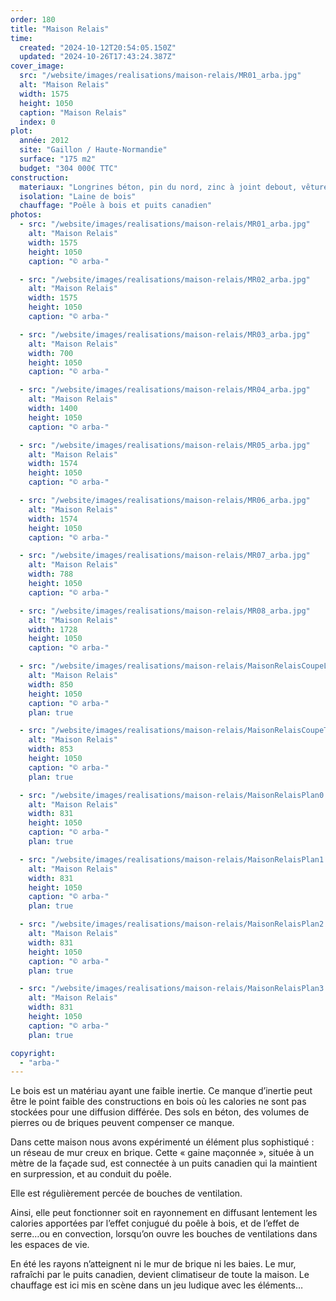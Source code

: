```yaml
---
order: 180
title: "Maison Relais"
time:
  created: "2024-10-12T20:54:05.150Z"
  updated: "2024-10-26T17:43:24.387Z"
cover_image:
  src: "/website/images/realisations/maison-relais/MR01_arba.jpg"
  alt: "Maison Relais"
  width: 1575
  height: 1050
  caption: "Maison Relais"
  index: 0
plot:
  année: 2012
  site: "Gaillon / Haute-Normandie"
  surface: "175 m2"
  budget: "304 000€ TTC"
construction:
  materiaux: "Longrines béton, pin du nord, zinc à joint debout, vêture et menuiserie mélèze"
  isolation: "Laine de bois"
  chauffage: "Poêle à bois et puits canadien"
photos:
  - src: "/website/images/realisations/maison-relais/MR01_arba.jpg"
    alt: "Maison Relais"
    width: 1575
    height: 1050
    caption: "© arba-"

  - src: "/website/images/realisations/maison-relais/MR02_arba.jpg"
    alt: "Maison Relais"
    width: 1575
    height: 1050
    caption: "© arba-"

  - src: "/website/images/realisations/maison-relais/MR03_arba.jpg"
    alt: "Maison Relais"
    width: 700
    height: 1050
    caption: "© arba-"

  - src: "/website/images/realisations/maison-relais/MR04_arba.jpg"
    alt: "Maison Relais"
    width: 1400
    height: 1050
    caption: "© arba-"

  - src: "/website/images/realisations/maison-relais/MR05_arba.jpg"
    alt: "Maison Relais"
    width: 1574
    height: 1050
    caption: "© arba-"

  - src: "/website/images/realisations/maison-relais/MR06_arba.jpg"
    alt: "Maison Relais"
    width: 1574
    height: 1050
    caption: "© arba-"

  - src: "/website/images/realisations/maison-relais/MR07_arba.jpg"
    alt: "Maison Relais"
    width: 788
    height: 1050
    caption: "© arba-"

  - src: "/website/images/realisations/maison-relais/MR08_arba.jpg"
    alt: "Maison Relais"
    width: 1728
    height: 1050
    caption: "© arba-"

  - src: "/website/images/realisations/maison-relais/MaisonRelaisCoupeLongitudinale.png"
    alt: "Maison Relais"
    width: 850
    height: 1050
    caption: "© arba-"
    plan: true

  - src: "/website/images/realisations/maison-relais/MaisonRelaisCoupeTransversale.png"
    alt: "Maison Relais"
    width: 853
    height: 1050
    caption: "© arba-"
    plan: true

  - src: "/website/images/realisations/maison-relais/MaisonRelaisPlan0.png"
    alt: "Maison Relais"
    width: 831
    height: 1050
    caption: "© arba-"
    plan: true

  - src: "/website/images/realisations/maison-relais/MaisonRelaisPlan1.png"
    alt: "Maison Relais"
    width: 831
    height: 1050
    caption: "© arba-"
    plan: true

  - src: "/website/images/realisations/maison-relais/MaisonRelaisPlan2.png"
    alt: "Maison Relais"
    width: 831
    height: 1050
    caption: "© arba-"
    plan: true

  - src: "/website/images/realisations/maison-relais/MaisonRelaisPlan3.png"
    alt: "Maison Relais"
    width: 831
    height: 1050
    caption: "© arba-"
    plan: true

copyright:
  - "arba-"
---
```


Le bois est un matériau ayant une faible inertie. Ce manque d’inertie peut être le point faible des constructions en bois où les calories ne sont pas stockées pour une diffusion différée. Des sols en béton, des volumes de pierres ou de briques peuvent compenser ce manque.

Dans cette maison nous avons expérimenté un élément plus sophistiqué : un réseau de mur creux en brique.
Cette « gaine maçonnée », située à un mètre de la façade sud, est connectée à un puits canadien qui la maintient en surpression, et au conduit du poêle.

Elle est régulièrement percée de bouches de ventilation.

Ainsi, elle peut fonctionner soit en rayonnement en diffusant lentement les calories apportées par l’effet conjugué du poêle à bois, et de l’effet de serre…ou en convection, lorsqu’on ouvre les bouches de ventilations dans les espaces de vie.

En été les rayons n’atteignent ni le mur de brique ni les baies. Le mur, rafraîchi par le puits canadien, devient climatiseur de toute la maison. Le chauffage est ici mis en scène dans un jeu ludique avec les éléments…
